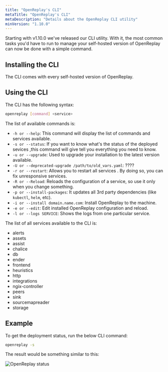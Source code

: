 ```yaml
---
title: "OpenReplay's CLI"
metaTitle: "OpenReplay's CLI"
metaDescription: "Details about the OpenReplay CLI utility"
minVersion: "1.10.0"
---
```


Starting with v1.10.0 we've released our CLI utility. With it, the most common tasks you'd have to run to manage your self-hosted version of OpenReplay can now be done with a simple command.


## Installing the CLI

The CLI comes with every self-hosted version of OpenReplay.

## Using the CLI

The CLI has the following syntax:

```bash 
openreplay [command] <service>
```

The list of available commands is:

- `-h or --help`: This command will display the list of commands and services available.
- `-s or --status`: If you want to know what's the status of the deployed sevices ,this command will give tell you everything you need to know.
- `-u or --upgrade`: Used to upgrade your installation to the latest version available.
- `-U or --deprecated-upgrade /path/to/old_vars.yaml`: ????
- `-r or --restart`: Allows you to restart all services . By doing so, you can fix unresponsive services.
- `-R or --Reload`: Reloads the configuration of a service, so use it only when you change something.
- `-p or --install-packages`: It updates all 3rd party dependencies (like `kubectl`, `helm`, etc).
- `-i or --install domain.name.com`: Install OpenReplay to the machine.
- `-e or --edit`: Edit installed OpenReplay configuration and reload.
- `-l or --logs SERVICE`: Shows the logs from one particular service.

The list of all services available to the CLI is:

- alerts
- assets
- assist
- chalice
- db
- ender
- frontend
- heuristics
- http
- integrations
- ngix-controller
- peers
- sink
- sourcemapreader
- storage

## Example
To get the deployment status, run the below CLI command:

```bash 
openreplay -s 
```

The result would be something similar to this:

![OpenReplay status](/cli/or-cli-status.png)
